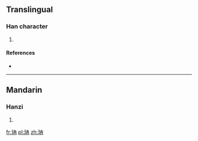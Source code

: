 ==Translingual==

===Han character===
{{Han char|rn=96|rad=玉|as=05|sn=9|four=1515<sub>7</sub>|canj=一土土月 (MGGB)}}

# {{defn|Han|sort=玉05}}

====References====
* {{Han ref|kx=0729.130|dkj=20907|dj=1141.050|hdz=21106.110|uh=73C3|ud=29635|bh=CFD3|bd=53203}}

----

==Mandarin==

===Hanzi===
{{cmn-hanzi|pin=[[rǎn]] ([[ran3]])|wg=jan<sup>3</sup>}}

# {{defn|lang=cmn|sort=玉05}}

[[fr:珃]]
[[pl:珃]]
[[zh:珃]]